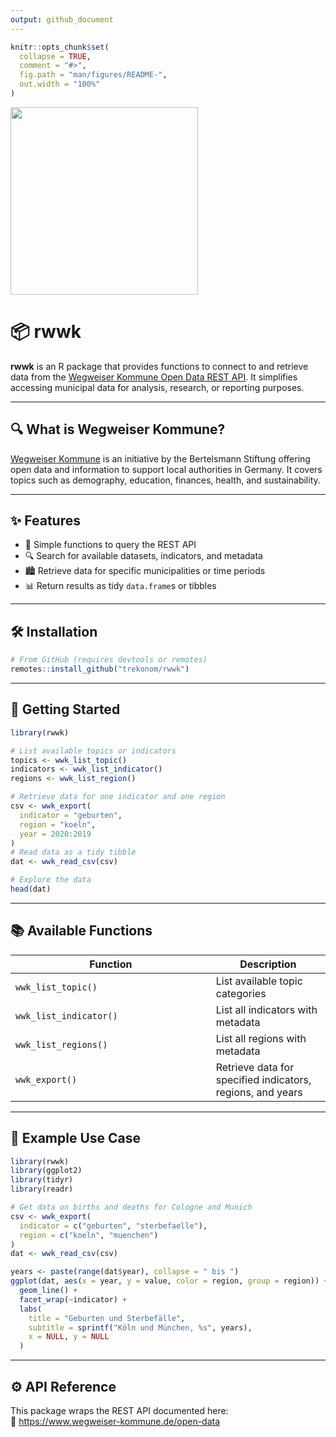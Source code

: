```yaml
---
output: github_document
---
```


<!-- README.md is generated from README.Rmd. Please edit that file -->

```r
knitr::opts_chunk$set(
  collapse = TRUE,
  comment = "#>",
  fig.path = "man/figures/README-",
  out.width = "100%"
)
```

<div align="center">

<a href='https://trekonom.github.io/rwwk/'><img src="man/figures/logo.png" height="300px"/></a>

</div>

# 📦 rwwk

**rwwk** is an R package that provides functions to connect to and retrieve data from the [Wegweiser Kommune Open Data REST API](https://www.wegweiser-kommune.de/open-data). It simplifies accessing municipal data for analysis, research, or reporting purposes.

---

## 🔍 What is Wegweiser Kommune?

[Wegweiser Kommune](https://www.wegweiser-kommune.de/) is an initiative by the Bertelsmann Stiftung offering open data and information to support local authorities in Germany. It covers topics such as demography, education, finances, health, and sustainability.

---

## ✨ Features

- 📡 Simple functions to query the REST API
- 🔍 Search for available datasets, indicators, and metadata
- 🏙 Retrieve data for specific municipalities or time periods
- 📊 Return results as tidy `data.frame`s or tibbles

---

## 🛠 Installation

```r
# From GitHub (requires devtools or remotes)
remotes::install_github("trekonom/rwwk")
```

---

## 🚀 Getting Started

```r
library(rwwk)

# List available topics or indicators
topics <- wwk_list_topic()
indicators <- wwk_list_indicator()
regions <- wwk_list_region()

# Retrieve data for one indicator and one region
csv <- wwk_export(
  indicator = "geburten",
  region = "koeln",
  year = 2020:2019
)
# Read data as a tidy tibble
dat <- wwk_read_csv(csv)

# Explore the data
head(dat)
```

---

## 📚 Available Functions

| Function              | Description |
|-----------------------|-------------|
| `wwk_list_topic()`    | List available topic categories |
| `wwk_list_indicator()`| List all indicators with metadata |
| `wwk_list_regions()`  | List all regions with metadata |
| `wwk_export()`        | Retrieve data for specified indicators, regions, and years
---

## 🧪 Example Use Case

```r
library(rwwk)
library(ggplot2)
library(tidyr)
library(readr)

# Get data on births and deaths for Cologne and Munich
csv <- wwk_export(
  indicator = c("geburten", "sterbefaelle"),
  region = c("koeln", "muenchen")
)
dat <- wwk_read_csv(csv)

years <- paste(range(dat$year), collapse = " bis ")
ggplot(dat, aes(x = year, y = value, color = region, group = region)) +
  geom_line() +
  facet_wrap(~indicator) +
  labs(
    title = "Geburten und Sterbefälle",
    subtitle = sprintf("Köln und München, %s", years),
    x = NULL, y = NULL
  )
```

---

## ⚙️ API Reference

This package wraps the REST API documented here:  
📖 [https://www.wegweiser-kommune.de/open-data](https://www.wegweiser-kommune.de/open-data)
